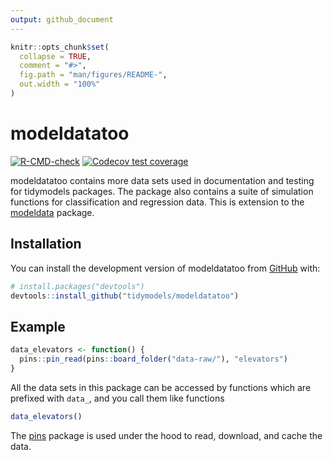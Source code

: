 ```yaml
---
output: github_document
---
```


<!-- README.md is generated from README.Rmd. Please edit that file -->

```r
knitr::opts_chunk$set(
  collapse = TRUE,
  comment = "#>",
  fig.path = "man/figures/README-",
  out.width = "100%"
)
```

# modeldatatoo

<!-- badges: start -->
[![R-CMD-check](https://github.com/tidymodels/modeldatatoo/actions/workflows/R-CMD-check.yaml/badge.svg)](https://github.com/tidymodels/modeldatatoo/actions/workflows/R-CMD-check.yaml)
[![Codecov test coverage](https://codecov.io/gh/tidymodels/modeldatatoo/branch/main/graph/badge.svg)](https://app.codecov.io/gh/tidymodels/modeldatatoo?branch=main)
<!-- badges: end -->

modeldatatoo contains more data sets used in documentation and testing for tidymodels packages. The package also contains a suite of simulation functions for classification and regression data. This is extension to the [modeldata](https://modeldata.tidymodels.org/) package.

## Installation

You can install the development version of modeldatatoo from [GitHub](https://github.com/) with:

``` r
# install.packages("devtools")
devtools::install_github("tidymodels/modeldatatoo")
```

## Example

```r
data_elevators <- function() {
  pins::pin_read(pins::board_folder("data-raw/"), "elevators")
}
```

All the data sets in this package can be accessed by functions which are prefixed with `data_`, and you call them like functions

```r
data_elevators()
```

The [pins](https://pins.rstudio.com/) package is used under the hood to read, download, and cache the data.
